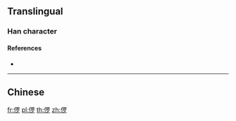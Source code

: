 {{character info/new}}
==Translingual==

===Han character===
{{Han char|rn=9|rad=人|as=08|sn=10|four=|canj=OWLN|ids=⿰亻罗}}

====References====
* {{Han ref|kx=0109.171|uh=3469|ud=13417}}

----

==Chinese==
{{zh-see|儸}}

[[fr:㑩]]
[[pl:㑩]]
[[th:㑩]]
[[zh:㑩]]